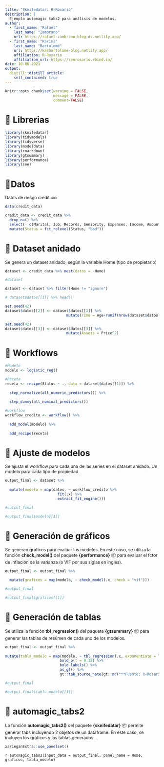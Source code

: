 ```yaml
---
title: "Sknifedatar: R-Rosario"
description: |
  Ejemplo automagic tabs2 para análisis de modelos.
author:
  - first_name: "Rafael"
    last_name: "Zambrano"
    url: https://rafael-zambrano-blog-ds.netlify.app/
  - first_name: "Karina"
    last_name: "Bartolomé"
    url: https://karbartolome-blog.netlify.app/
    affiliation: R-Rosario
    affiliation_url: https://renrosario.rbind.io/
date: 10-06-2021
output:
  distill::distill_article:
    self_contained: true
---
```


```r
knitr::opts_chunk$set(warning = FALSE, 
                      message = FALSE, 
                      comment=FALSE)
```

# 🔹 Librerias

```r
library(sknifedatar)
library(tidymodels)
library(tidyverse)
library(modeldata)
library(rmarkdown)
library(gtsummary)
library(performance)
library(see)
```

# 🔹Datos

Datos de riesgo crediticio

```r
data(credit_data)

credit_data <- credit_data %>% 
  drop_na() %>%
  select(- c(Marital, Job, Records, Seniority, Expenses, Income, Amount)) %>% 
  mutate(Status = fct_relevel(Status, "bad"))
```

# 🔹 Dataset anidado

Se genera un dataset anidado, según la variable Home (tipo de propietario)

```r
dataset <- credit_data %>% nest(datos = -Home)

#dataset
```

```r
dataset <- dataset %>% filter(Home != "ignore")
```

```r
# dataset$datos[[1]] %>% head()
```

```r
set.seed(42)
dataset$datos[[2]] <- dataset$datos[[2]] %>% 
                            mutate(Time = Age+runif(nrow(dataset$datos[[2]]), min=5, max=20))
```

```r
set.seed(42)
dataset$datos[[3]] <- dataset$datos[[3]] %>% 
                            mutate(Assets = Price^2)
```



# 🔹 Workflows

```r
#Modelo
modelo <- logistic_reg() 

#Receta
receta <- recipe(Status ~ ., data = dataset$datos[[1]]) %>% 
  
  step_normalize(all_numeric_predictors()) %>% 
  
  step_dummy(all_nominal_predictors())

#workflow
workflow_credito <- workflow() %>% 
  
  add_model(modelo) %>% 
  
  add_recipe(receta)
```

# 🔹 Ajuste de modelos

Se ajusta el workflow para cada una de las series en el dataset anidado. Un modelo para cada tipo de propiedad.

```r
output_final <- dataset %>% 
  
  mutate(modelo = map(datos, ~ workflow_credito %>% 
                        fit(.x) %>% 
                        extract_fit_engine()))
```


```r
#output_final
```

```r
#output_final$modelo[[1]]
```

# 🔹 Generación de gráficos

Se generan gráficos para evaluar los modelos. En este caso, se utiliza la función **check_model()** del paquete **{performance}** 📦 para evaluar el fctor de inflación de la varianza (o VIF por sus siglas en inglés).

```r
output_final <- output_final %>% 
  
  mutate(graficos = map(modelo, ~ check_model(.x, check = "vif")))
```

```r
#output_final
```

```r
#output_final$graficos[[1]]
```


# 🔹 Generación de tablas

Se utiliza la función **tbl_regression()** del paquete **{gtsummary}** 📦 para generar las tablas de resúmen de cada uno de los modelos.

```r
output_final <- output_final %>% 
  
mutate(tabla_modelo = map(modelo, ~ tbl_regression(.x, exponentiate = TRUE) %>% 
                         bold_p(t = 0.15) %>%
                         bold_labels() %>% 
                         as_gt() %>%
                         gt::tab_source_note(gt::md("**Fuente: R-Rosario**"))))
```

```r
#output_final
```

```r
#output_final$tabla_modelo[[1]]
```


# 🔹 automagic_tabs2

La función **automagic_tabs2()** del paquete **{sknifedatar}** 📦 permite generar tabs incluyendo 2 objetos de un dataframe. En este caso, se incluyen los gráficos y las tablas generados.

```r
xaringanExtra::use_panelset()
```

`r automagic_tabs2(input_data = output_final, panel_name = Home, graficos, tabla_modelo)`